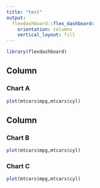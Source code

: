 ```yaml
---
title: "test"
output: 
  flexdashboard::flex_dashboard:
    orientation: columns
    vertical_layout: fill
---
```


```r
library(flexdashboard)
```

Column {data-width=650}
-----------------------------------------------------------------------

### Chart A

```r
plot(mtcars$mpg,mtcars$cyl)
```

Column {data-width=350}
-----------------------------------------------------------------------

### Chart B

```r
plot(mtcars$mpg,mtcars$cyl)
```

### Chart C

```r
plot(mtcars$mpg,mtcars$cyl)
```

